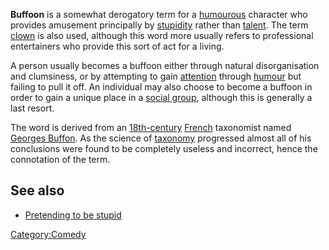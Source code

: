 '''Buffoon''' is a somewhat derogatory term for a [[humour]]ous character who provides amusement principally by [[stupidity]] rather than [[talent]]. The term [[clown]] is also used, although this word more usually refers to professional entertainers who provide this sort of act for a living.

A person usually becomes a buffoon either through natural disorganisation and clumsiness, or by attempting to gain [[attention]] through [[humour]] but failing to pull it off. An individual may also choose to become a buffoon in order to gain a unique place in a [[social group]], although this is generally a last resort.

The word is derived from an [[18th-century]] [[French]] taxonomist named [[Georges Buffon]]. As the science of [[taxonomy]] progressed almost all of his conclusions were found to be completely useless and incorrect, hence the connotation of the term.

== See also ==
*[[Pretending to be stupid]]

[[Category:Comedy]]
{{stub}}